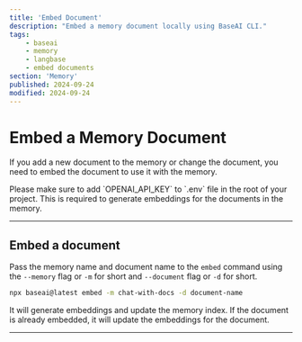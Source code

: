 ```yaml
---
title: 'Embed Document'
description: "Embed a memory document locally using BaseAI CLI."
tags:
    - baseai
    - memory
    - langbase
    - embed documents
section: 'Memory'
published: 2024-09-24
modified: 2024-09-24
---
```


# Embed a Memory Document

If you add a new document to the memory or change the document, you need to embed the document to use it with the memory.


<Note>
Please make sure to add `OPENAI_API_KEY` to `.env` file in the root of your project. This is required to generate embeddings for the documents in the memory.
</Note>


---

## Embed a document

Pass the memory name and document name to the `embed` command using the `--memory` flag or `-m` for short and `--document` flag or `-d` for short.

```bash
npx baseai@latest embed -m chat-with-docs -d document-name
```

It will generate embeddings and update the memory index. If the document is already embedded, it will update the embeddings for the document.

---
